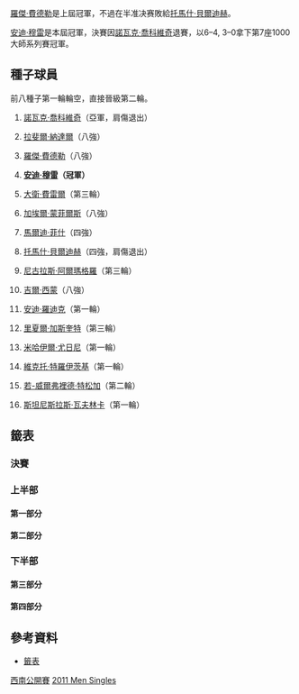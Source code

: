 {{noteTA|G1=Tennis
|1=zh-hans:圈;zh-hant:輪
|2=zh-hans:半区;zh-hant:半部;
|3=zh-hans:半决赛;zh-hk:準決賽;zh-tw:四強;
|4=zh-hans:半準决赛;zh-hk:半準決賽;zh-tw:八強;
}}

{{TennisEvents|2011|辛辛那提大師賽|
| defchamp = {{flagicon|SUI}} [[羅傑·費德勒|羅傑·費德勒]]
| champ = {{flagicon|GBR}} [[安迪·穆雷|安迪·穆雷]]
| runner = {{flagicon|SRB}} [[諾瓦克·喬科維奇|諾瓦克·喬科維奇]]
| score = 6–4、3–0 ret
}}

{{Main|2011年辛辛那提大師賽}}

[[羅傑·費德勒|羅傑·費德勒]]是上屆冠軍，不過在半准决赛敗給[[托馬什·貝爾迪赫|托馬什·貝爾迪赫]]。

[[安迪·穆雷|安迪·穆雷]]是本屆冠軍，決賽因[[諾瓦克·喬科維奇|諾瓦克·喬科維奇]]退賽，以6–4, 3–0拿下第7座1000大師系列賽冠軍。

== 種子球員 ==
前八種子第一輪輪空，直接晉級第二輪。
{{col-begin}}
{{col-2}}
#{{flagicon|SRB}} [[諾瓦克·喬科維奇|諾瓦克·喬科維奇]]（亞軍，肩傷退出）
#{{flagicon|ESP}} [[拉斐爾·納達爾|拉斐爾·納達爾]]（八強）
#{{flagicon|SUI}} [[羅傑·費德勒|羅傑·費德勒]]（八強）
#{{flagicon|GBR}} '''[[安迪·穆雷|安迪·穆雷]]（冠軍）'''
#{{flagicon|ESP}} [[大衛·費雷爾|大衛·費雷爾]]（第三輪）
#{{flagicon|FRA}} [[加埃爾·蒙菲爾斯|加埃爾·蒙菲爾斯]]（八強）
#{{flagicon|USA}} [[馬爾迪·菲什|馬爾迪·菲什]]（四強）
#{{flagicon|CZE}} [[托馬什·貝爾迪赫|托馬什·貝爾迪赫]]（四強，肩傷退出）
{{col-2}}
<ol start="9">
<li>{{flagicon|ESP}} [[尼古拉斯·阿爾瑪格羅|尼古拉斯·阿爾瑪格羅]]（第三輪）
<li>{{flagicon|FRA}} [[吉爾·西蒙|吉爾·西蒙]]（八強）
<li>{{flagicon|USA}} [[安迪·羅迪克|安迪·羅迪克]]（第一輪）
<li>{{flagicon|FRA}} [[里夏爾·加斯奎特|里夏爾·加斯奎特]]（第三輪）
<li>{{flagicon|RUS}} [[米哈伊爾·尤日尼|米哈伊爾·尤日尼]]（第一輪）
<li>{{flagicon|SRB}} [[維克托·特羅伊茨基|維克托·特羅伊茨基]]（第一輪）
<li>{{flagicon|FRA}} [[若-威爾弗裡德·特松加|若-威爾弗裡德·特松加]]（第二輪）
<li>{{flagicon|SUI}} [[斯坦尼斯拉斯·瓦夫林卡|斯坦尼斯拉斯·瓦夫林卡]]（第一輪）
</ol>
{{col-end}}

==籤表==
{{Draw key}}

=== 決賽 ===
{{8TeamBracket-Tennis3
| RD1=八強
| RD2=四強
| RD3=決賽
| team-width=175

| RD1-seed1=1
| RD1-team1={{flagicon|SRB}} '''[[諾瓦克·喬科維奇|諾瓦克·喬科維奇]]
| RD1-score1-1=3
| RD1-score1-2='''6'''
| RD1-score1-3='''6
| RD1-seed2=6
| RD1-team2={{flagicon|FRA}} [[加埃爾·蒙菲爾斯|加埃爾·蒙菲爾斯]]
| RD1-score2-1='''6
| RD1-score2-2=4
| RD1-score2-3=3

| RD1-seed3=3
| RD1-team3={{flagicon|SUI}} [[羅傑·費德勒|羅傑·費德勒]]
| RD1-score3-1=2
| RD1-score3-2=6<sup>3</sup>
| RD1-score3-3=
| RD1-seed4=8
| RD1-team4='''{{flagicon|CZE}} [[托馬什·貝爾迪赫|托馬什·貝爾迪赫]]
| RD1-score4-1='''6
| RD1-score4-2='''7<sup>7</sup>
| RD1-score4-3=

| RD1-seed5=10
| RD1-team5={{flagicon|FRA}} [[吉爾·西蒙|吉爾·西蒙]]
| RD1-score5-1=3
| RD1-score5-2=3
| RD1-score5-3=
| RD1-seed6=4
| RD1-team6={{flagicon|GBR}} '''[[安迪·穆雷|安迪·穆雷]]
| RD1-score6-1='''6
| RD1-score6-2='''6
| RD1-score6-3=

| RD1-seed7=7
| RD1-team7={{flagicon|USA}} '''[[馬爾迪·菲什|馬爾迪·菲什]]
| RD1-score7-1='''6
| RD1-score7-2='''6
| RD1-score7-3=
| RD1-seed8=2
| RD1-team8={{flagicon|ESP}} [[拉斐爾·納達爾|拉斐爾·納達爾]]
| RD1-score8-1=3
| RD1-score8-2=4
| RD1-score8-3=

| RD2-seed1=1
| RD2-team1={{flagicon|SRB}} '''[[諾瓦克·喬科維奇|諾瓦克·喬科維奇]]
| RD2-score1-1='''7
| RD2-score1-2=
| RD2-score1-3=
| RD2-seed2=8
| RD2-team2={{flagicon|CZE}} [[托馬什·貝爾迪赫|托馬什·貝爾迪赫]]
| RD2-score2-1=5
| RD2-score2-2=r
| RD2-score2-3=

| RD2-seed3=4
| RD2-team3={{flagicon|GBR}} '''[[安迪·穆雷|安迪·穆雷]]
| RD2-score3-1='''6
| RD2-score3-2='''7<sup>10</sup>
| RD2-score3-3=
| RD2-seed4=7
| RD2-team4={{flagicon|USA}} [[馬爾迪·菲什|馬爾迪·菲什]]
| RD2-score4-1=3
| RD2-score4-2=6<sup>8</sup>
| RD2-score4-3=

| RD3-seed1=1
| RD3-team1={{flagicon|SRB}} [[諾瓦克·喬科維奇|諾瓦克·喬科維奇]]
| RD3-score1-1=4
| RD3-score1-2=0
| RD3-score1-3=r
| RD3-seed2=4
| RD3-team2={{flagicon|GBR}} '''[[安迪·穆雷|安迪·穆雷]]
| RD3-score2-1='''6
| RD3-score2-2=3
| RD3-score2-3=
}}

=== 上半部 ===
==== 第一部分 ====
{{16TeamBracket-Compact-Tennis3-Byes
| RD1=第一輪
| RD2=第二輪
| RD3=第三輪
| RD4=八強

| RD1-seed03=WC
| RD1-team03='''{{flagicon|USA}} [[Ryan_Harrison_(tennis)|R Harrison]]
| RD1-score03-1='''6
| RD1-score03-2='''6
| RD1-score03-3= 
| RD1-seed04= 
| RD1-team04={{flagicon|ARG}} [[Juan_Ignacio_Chela|JI Chela]]
| RD1-score04-1=3
| RD1-score04-2=3
| RD1-score04-3= 

| RD1-seed05=Q
| RD1-team05='''{{flagicon|CZE}} [[Radek_Štěpánek|R Štěpánek]]
| RD1-score05-1='''7
| RD1-score05-2=5
| RD1-score05-3='''7<sup>7</sup>
| RD1-seed06= 
| RD1-team06={{flagicon|USA}} [[John_Isner|J Isner]] 
| RD1-score06-1=5
| RD1-score06-2='''7
| RD1-score06-3=6<sup>4</sup>

| RD1-seed07= 
| RD1-team07='''{{flagicon|KAZ}} [[Andrey_Golubev|A Golubev]]
| RD1-score07-1=3
| RD1-score07-2='''6
| RD1-score07-3='''6
| RD1-seed08=16
| RD1-team08={{flagicon|SUI}} [[斯坦尼斯拉斯·瓦夫林卡|瓦夫林卡]]
| RD1-score08-1='''6
| RD1-score08-2=4
| RD1-score08-3=1

| RD1-seed09=11
| RD1-team09={{flagicon|USA}} [[安迪·羅迪克|羅迪克]]
| RD1-score09-1='''7<sup>7</sup>
| RD1-score09-2=5
| RD1-score09-3=1
| RD1-seed10= 
| RD1-team10='''{{flagicon|GER}} [[菲利普·科爾施賴伯|菲利普·科爾施賴伯]] 
| RD1-score10-1=6<sup>5</sup>
| RD1-score10-2='''7
| RD1-score10-3='''6

| RD1-seed11=PR
| RD1-team11={{flagicon|ESP}} [[Juan_Carlos_Ferrero|JC Ferrero]]
| RD1-score11-1='''6
| RD1-score11-2=3
| RD1-score11-3=4
| RD1-seed12= 
| RD1-team12='''{{flagicon|ESP}} [[Feliciano_López|F López]]
| RD1-score12-1=4
| RD1-score12-2='''6
| RD1-score12-3='''6

| RD1-seed13= 
| RD1-team13='''{{flagicon|CRO}} [[Ivan_Dodig|I Dodig]]
| RD1-score13-1='''6
| RD1-score13-2='''7<sup>7</sup>
| RD1-score13-3= 
| RD1-seed14=Q
| RD1-team14={{flagicon|LAT}} [[Ernests_Gulbis|E Gulbis]]
| RD1-score14-1=3
| RD1-score14-2=6<sup>3</sup>
| RD1-score14-3= 

| RD2-seed01=1
| RD2-team01={{flagicon|SRB}} '''[[諾瓦克·喬科維奇|喬科維奇]]
| RD2-score01-1='''6
| RD2-score01-2='''6
| RD2-score01-3= 
| RD2-seed02=WC
| RD2-team02={{flagicon|USA}} [[Ryan_Harrison_(tennis)|R Harrison]]
| RD2-score02-1=2
| RD2-score02-2=3
| RD2-score02-3= 

| RD2-seed03=Q
| RD2-team03='''{{flagicon|CZE}} [[Radek_Štěpánek|R Štěpánek]]
| RD2-score03-1='''6
| RD2-score03-2='''7<sup>7</sup>
| RD2-score03-3= 
| RD2-seed04= 
| RD2-team04={{flagicon|KAZ}} [[Andrey_Golubev|A Golubev]]
| RD2-score04-1=3
| RD2-score04-2=6<sup>2</sup>
| RD2-score04-3= 

| RD2-seed05= 
| RD2-team05='''{{flagicon|GER}} [[菲利普·科爾施賴伯|菲利普·科爾施賴伯]] 
| RD2-score05-1='''6
| RD2-score05-2='''6
| RD2-score05-3= 
| RD2-seed06= 
| RD2-team06={{flagicon|ESP}} [[Feliciano_López|F López]]
| RD2-score06-1=1
| RD2-score06-2=4
| RD2-score06-3= 

| RD2-seed07= 
| RD2-team07={{flagicon|CRO}} [[Ivan_Dodig|I Dodig]]
| RD2-score07-1='''6
| RD2-score07-2=3
| RD2-score07-3=0<sup>r</sup>
| RD2-seed08=6
| RD2-team08='''{{flagicon|FRA}} [[加埃爾·蒙菲爾斯|蒙菲爾斯]]
| RD2-score08-1=4
| RD2-score08-2='''6
| RD2-score08-3=4

| RD3-seed01=1
| RD3-team01={{flagicon|SRB}} '''[[諾瓦克·喬科維奇|喬科維奇]]
| RD3-score01-1='''6
| RD3-score01-2='''6
| RD3-score01-3= 
| RD3-seed02=Q
| RD3-team02={{flagicon|CZE}} [[Radek_Štěpánek|R Štěpánek]]
| RD3-score02-1=3
| RD3-score02-2=3
| RD3-score02-3= 

| RD3-seed03= 
| RD3-team03={{flagicon|GER}} [[菲利普·科爾施賴伯|菲利普·科爾施賴伯]] 
| RD3-score03-1=2
| RD3-score03-2=2
| RD3-score03-3= 
| RD3-seed04=6
| RD3-team04='''{{flagicon|FRA}} [[加埃爾·蒙菲爾斯|蒙菲爾斯]]
| RD3-score04-1='''6
| RD3-score04-2='''6
| RD3-score04-3= 

| RD4-seed01=1
| RD4-team01={{flagicon|SRB}} '''[[諾瓦克·喬科維奇|喬科維奇]]
| RD4-score01-1=3
| RD4-score01-2='''6
| RD4-score01-3='''6
| RD4-seed02=6
| RD4-team02={{flagicon|FRA}} [[加埃爾·蒙菲爾斯|蒙菲爾斯]]
| RD4-score02-1='''6
| RD4-score02-2=4
| RD4-score02-3=3
}}

==== 第二部分 ====
{{16TeamBracket-Compact-Tennis3-Byes
| RD1=第一輪
| RD2=第二輪
| RD3=第三輪
| RD4=八強

| RD1-seed03= 
| RD1-team03='''{{flagicon|ARG}} [[Juan_Martín_del_Potro|JM del Potro]] 
| RD1-score03-1=4
| RD1-score03-2= 
| RD1-score03-3= 
| RD1-seed04= 
| RD1-team04={{flagicon|ITA}} [[Andreas_Seppi|A Seppi]]
| RD1-score04-1=1
| RD1-score04-2=r
| RD1-score04-3= 

| RD1-seed05= 
| RD1-team05={{flagicon|CYP}} [[Marcos_Baghdatis|M Baghdatis]]
| RD1-score05-1='''6
| RD1-score05-2=3
| RD1-score05-3=2
| RD1-seed06=WC
| RD1-team06='''{{flagicon|USA}} [[James_Blake|J Blake]] 
| RD1-score06-1=3
| RD1-score06-2='''6
| RD1-score06-3='''6

| RD1-seed07= 
| RD1-team07='''{{flagicon|ITA}} [[Fabio_Fognini|F Fognini]] 
| RD1-score07-1='''6
| RD1-score07-2='''6
| RD1-score07-3= 
| RD1-seed08=14
| RD1-team08={{flagicon|SRB}} [[維克托·特羅伊茨基|特羅伊茨基]]
| RD1-score08-1=4
| RD1-score08-2=1
| RD1-score08-3= 

| RD1-seed09=9
| RD1-team09='''{{flagicon|ESP}} [[尼古拉斯·阿爾瑪格羅|阿爾瑪格羅]]
| RD1-score09-1='''7<sup>7</sup>
| RD1-score09-2='''6
| RD1-score09-3= 
| RD1-seed10= 
| RD1-team10={{flagicon|ESP}} [[Albert_Montañés|A Montañés]]
| RD1-score10-1=6<sup>5</sup>
| RD1-score10-2=4
| RD1-score10-3= 

| RD1-seed11=PR
| RD1-team11='''{{flagicon|CRO}} [[Ivo_Karlović|I Karlović]]
| RD1-score11-1='''6
| RD1-score11-2='''6
| RD1-score11-3= 
| RD1-seed12= 
| RD1-team12={{flagicon|GER}} [[Florian_Mayer|F Mayer]]
| RD1-score12-1=1
| RD1-score12-2=3
| RD1-score12-3= 

| RD1-seed13=PR
| RD1-team13={{flagicon|GER}} [[Tommy_Haas|T Haas]]
| RD1-score13-1='''7<sup>7</sup>
| RD1-score13-2=4
| RD1-score13-3=3
| RD1-seed14= 
| RD1-team14='''{{flagicon|ARG}} [[Juan_Mónaco|J Mónaco]]
| RD1-score14-1=6<sup>5</sup>
| RD1-score14-2='''6
| RD1-score14-3='''6

| RD2-seed01=3
| RD2-team01={{flagicon|SUI}} '''[[羅傑·費德勒|費德勒]]
| RD2-score01-1='''6
| RD2-score01-2='''7
| RD2-score01-3= 
| RD2-seed02= 
| RD2-team02={{flagicon|ARG}} [[Juan_Martín_del_Potro|JM del Potro]]
| RD2-score02-1=3
| RD2-score02-2=5
| RD2-score02-3= 

| RD2-seed03=WC
| RD2-team03='''{{flagicon|USA}} [[James_Blake|J Blake]]
| RD2-score03-1='''6
| RD2-score03-2='''6
| RD2-score03-3= 
| RD2-seed04= 
| RD2-team04={{flagicon|ITA}} [[Fabio_Fognini|F Fognini]]
| RD2-score04-1=4
| RD2-score04-2=2
| RD2-score04-3= 

| RD2-seed05=9
| RD2-team05='''{{flagicon|ESP}} [[尼古拉斯·阿爾瑪格羅|阿爾瑪格羅]]
| RD2-score05-1='''6
| RD2-score05-2=5
| RD2-score05-3='''7<sup>7</sup>
| RD2-seed06=PR
| RD2-team06={{flagicon|CRO}} [[Ivo_Karlović|I Karlović]]
| RD2-score06-1=3
| RD2-score06-2='''7
| RD2-score06-3=6<sup>2</sup>

| RD2-seed07= 
| RD2-team07={{flagicon|ARG}} [[Juan_Mónaco|J Mónaco]]
| RD2-score07-1=6<sup>2</sup>
| RD2-score07-2=0
| RD2-score07-3= 
| RD2-seed08=8
| RD2-team08={{flagicon|CZE}} '''[[托馬什·貝爾迪赫|貝爾迪赫]]
| RD2-score08-1='''7<sup>7</sup>
| RD2-score08-2='''6
| RD2-score08-3= 

| RD3-seed01=3
| RD3-team01={{flagicon|SUI}} '''[[羅傑·費德勒|費德勒]]
| RD3-score01-1='''6
| RD3-score01-2='''6
| RD3-score01-3= 
| RD3-seed02=WC
| RD3-team02={{flagicon|USA}} [[James_Blake|J Blake]]
| RD3-score02-1=4
| RD3-score02-2=1
| RD3-score02-3= 

| RD3-seed03=9
| RD3-team03={{flagicon|ESP}} [[尼古拉斯·阿爾瑪格羅|阿爾瑪格羅]]
| RD3-score03-1=2
| RD3-score03-2=2
| RD3-score03-3= 
| RD3-seed04=8
| RD3-team04='''{{flagicon|CZE}} [[托馬什·貝爾迪赫|貝爾迪赫]]
| RD3-score04-1='''6
| RD3-score04-2='''6
| RD3-score04-3= 

| RD4-seed01=3
| RD4-team01={{flagicon|SUI}} [[羅傑·費德勒|費德勒]]
| RD4-score01-1=2
| RD4-score01-2=6<sup>3</sup>
| RD4-score01-3= 
| RD4-seed02=8
| RD4-team02='''{{flagicon|CZE}} [[托馬什·貝爾迪赫|貝爾迪赫]]
| RD4-score02-1='''6
| RD4-score02-2='''7<sup>7</sup>
| RD4-score02-3= 
}}

===下半部===
==== 第三部分 ====
{{16TeamBracket-Compact-Tennis3-Byes
| RD1=第一輪
| RD2=第二輪
| RD3=第三輪
| RD4=八強

| RD1-seed03=Q
| RD1-team03={{flagicon|TUR}} [[Marsel_İlhan|M İlhan]]
| RD1-score03-1=3
| RD1-score03-2=5
| RD1-score03-3= 
| RD1-seed04=WC
| RD1-team04='''{{flagicon|BUL}} [[Grigor_Dimitrov|G Dimitrov]]
| RD1-score04-1='''6
| RD1-score04-2='''7
| RD1-score04-3= 

| RD1-seed05= 
| RD1-team05={{flagicon|SRB}} '''[[Janko_Tipsarević|J Tipsarević]]
| RD1-score05-1='''6
| RD1-score05-2=3
| RD1-score05-3='''7<sup>7</sup>
| RD1-seed06=Q
| RD1-team06={{flagicon|FRA}} [[Édouard_Roger-Vasselin|É Roger-Vasselin]]
| RD1-score06-1=0
| RD1-score06-2='''6
| RD1-score06-3=6<sup>5</sup>

| RD1-seed07= 
| RD1-team07={{flagicon|AUT}} [[Jürgen_Melzer|J Melzer]]
| RD1-score07-1='''7<sup>7</sup>
| RD1-score07-2=3
| RD1-score07-3=5
| RD1-seed08=10
| RD1-team08='''{{flagicon|FRA}} [[吉爾·西蒙|西蒙]]
| RD1-score08-1=6<sup>3</sup>
| RD1-score08-2='''6
| RD1-score08-3='''7

| RD1-seed09=15
| RD1-team09='''{{flagicon|FRA}} [[若-威爾弗裡德·特松加|特松加]]
| RD1-score09-1='''6
| RD1-score09-2='''6
| RD1-score09-3= 
| RD1-seed10= 
| RD1-team10={{flagicon|CRO}} [[Marin_Čilić|M Čilić]]
| RD1-score10-1=3
| RD1-score10-2=4
| RD1-score10-3= 

| RD1-seed11=Q
| RD1-team11='''{{flagicon|USA}} [[Alex_Bogomolov,_Jr.|A Bogomolov Jr.]]
| RD1-score11-1='''6
| RD1-score11-2='''6
| RD1-score11-3= 
| RD1-seed12=WC
| RD1-team12={{flagicon|USA}} [[Robby_Ginepri|R Ginepri]]
| RD1-score12-1=4
| RD1-score12-2=3
| RD1-score12-3= 

| RD1-seed13=Q
| RD1-team13={{flagicon|JPN}} [[Kei_Nishikori|K Nishikori]]
| RD1-score13-1=4
| RD1-score13-2=4
| RD1-score13-3= 
| RD1-seed14= 
| RD1-team14={{flagicon|ARG}} '''[[David_Nalbandian|D Nalbandian]] 
| RD1-score14-1='''6
| RD1-score14-2='''6
| RD1-score14-3= 

| RD2-seed01=5
| RD2-team01='''{{flagicon|ESP}} [[大衛·費雷爾|費雷爾]]
| RD2-score01-1=4
| RD2-score01-2='''6
| RD2-score01-3='''7
| RD2-seed02=WC
| RD2-team02={{flagicon|BUL}} [[Grigor_Dimitrov|G Dimitrov]]
| RD2-score02-1='''6
| RD2-score02-2=1
| RD2-score02-3=5

| RD2-seed03= 
| RD2-team03={{flagicon|SRB}} [[Janko_Tipsarević|J Tipsarević]]
| RD2-score03-1='''7<sup>7</sup>
| RD2-score03-2=2
| RD2-score03-3=3
| RD2-seed04=10
| RD2-team04='''{{flagicon|FRA}} [[吉爾·西蒙|西蒙]]
| RD2-score04-1=6<sup>3</sup>
| RD2-score04-2='''6
| RD2-score04-3='''6

| RD2-seed05=15
| RD2-team05={{flagicon|FRA}} [[若-威爾弗裡德·特松加|特松加]]
| RD2-score05-1=3
| RD2-score05-2=4
| RD2-score05-3= 
| RD2-seed06=Q
| RD2-team06={{flagicon|USA}} '''[[Alex_Bogomolov,_Jr.|A Bogomolov Jr.]]'''
| RD2-score06-1='''6
| RD2-score06-2='''6
| RD2-score06-3= 

| RD2-seed07= 
| RD2-team07={{flagicon|ARG}} [[David_Nalbandian|D Nalbandian]]
| RD2-score07-1=4
| RD2-score07-2=1
| RD2-score07-3= 
| RD2-seed08=4
| RD2-team08='''{{flagicon|GBR}} [[安迪·穆雷|穆雷]]
| RD2-score08-1='''6
| RD2-score08-2='''6
| RD2-score08-3= 

| RD3-seed01=5
| RD3-team01={{flagicon|ESP}} [[大衛·費雷爾|費雷爾]]
| RD3-score01-1=4
| RD3-score01-2='''7<sup>7</sup>
| RD3-score01-3=4
| RD3-seed02=10
| RD3-team02='''{{flagicon|FRA}} [[吉爾·西蒙|西蒙]]
| RD3-score02-1='''6
| RD3-score02-2=6<sup>3</sup>
| RD3-score02-3='''6

| RD3-seed03=Q
| RD3-team03={{flagicon|USA}} [[Alex_Bogomolov,_Jr.|A Bogomolov Jr.]]
| RD3-score03-1=2
| RD3-score03-2=5
| RD3-score03-3= 
| RD3-seed04=4
| RD3-team04={{flagicon|GBR}} '''[[安迪·穆雷|穆雷]]'''
| RD3-score04-1='''6
| RD3-score04-2='''7
| RD3-score04-3= 

| RD4-seed01=10
| RD4-team01={{flagicon|FRA}} [[吉爾·西蒙|西蒙]]
| RD4-score01-1=3
| RD4-score01-2=3
| RD4-score01-3= 
| RD4-seed02=4
| RD4-team02={{flagicon|GBR}} '''[[安迪·穆雷|穆雷]]'''
| RD4-score02-1='''6
| RD4-score02-2='''6'''
| RD4-score02-3= 
}}

==== 第四部分 ====
{{16TeamBracket-Compact-Tennis3-Byes
| RD1=第一輪
| RD2=第二輪
| RD3=第三輪
| RD4=八強

| RD1-seed03= 
| RD1-team03='''{{flagicon|RUS}} [[Nikolay_Davydenko|N Davydenko]] 
| RD1-score03-1='''6
| RD1-score03-2='''7<sup>7</sup>
| RD1-score03-3= 
| RD1-seed04= 
| RD1-team04={{flagicon|UKR}} [[Sergiy_Stakhovsky|S Stakhovsky]]
| RD1-score04-1=2
| RD1-score04-2=6<sup>5</sup>
| RD1-score04-3= 

| RD1-seed05= 
| RD1-team05={{flagicon|BEL}} [[Xavier_Malisse|X Malisse]]
| RD1-score05-1=3
| RD1-score05-2=6<sup>6</sup>
| RD1-score05-3= 
| RD1-seed06= 
| RD1-team06='''{{flagicon|RSA}} [[Kevin_Anderson_(tennis)|K Anderson]]
| RD1-score06-1='''6
| RD1-score06-2='''7<sup>8</sup>
| RD1-score06-3= 

| RD1-seed07= 
| RD1-team07={{flagicon|UKR}} [[Alexandr_Dolgopolov|A Dolgopolov]]
| RD1-score07-1=1
| RD1-score07-2=6<sup>4</sup>
| RD1-score07-3= 
| RD1-seed08=12
| RD1-team08='''{{flagicon|FRA}} [[里夏爾·加斯奎特|加斯奎特]]
| RD1-score08-1='''6
| RD1-score08-2='''7<sup>7</sup>
| RD1-score08-3= 

| RD1-seed09=13
| RD1-team09={{flagicon|RUS}} [[米哈伊爾·尤日尼|尤日尼]] 
| RD1-score09-1=5
| RD1-score09-2='''6
| RD1-score09-3=6<sup>4</sup>
| RD1-seed10= 
| RD1-team10={{flagicon|FRA}} '''[[Michaël_Llodra|M Llodra]]
| RD1-score10-1='''7
| RD1-score10-2=3
| RD1-score10-3='''7<sup>7</sup>

| RD1-seed11= 
| RD1-team11={{flagicon|BRA}} [[Thomaz_Bellucci|T Bellucci]] 
| RD1-score11-1=3
| RD1-score11-2=6<sup>4</sup>
| RD1-score11-3= 
| RD1-seed12= 
| RD1-team12='''{{flagicon|ESP}} [[費爾南多·貝爾達斯科|貝爾達斯科]]
| RD1-score12-1='''6
| RD1-score12-2='''7<sup>7</sup>
| RD1-score12-3= 

| RD1-seed13= 
| RD1-team13={{flagicon|ESP}} [[Guillermo_García-López|G García-López]]
| RD1-score13-1=3
| RD1-score13-2=0<sup>r</sup>
| RD1-score13-3= 
| RD1-seed14=Q
| RD1-team14='''{{flagicon|FRA}} [[Julien_Benneteau|J Benneteau]]
| RD1-score14-1='''6
| RD1-score14-2=1
| RD1-score14-3= 

| RD2-seed01=7
| RD2-team01='''{{flagicon|USA}} [[馬爾迪·菲什|菲什]]
| RD2-score01-1='''6
| RD2-score01-2='''6
| RD2-score01-3= 
| RD2-seed02= 
| RD2-team02={{flagicon|RUS}} [[Nikolay_Davydenko|N Davydenko]]
| RD2-score02-1=0
| RD2-score02-2=2
| RD2-score02-3= 

| RD2-seed03= 
| RD2-team03={{flagicon|RSA}} [[Kevin_Anderson_(tennis)|K Anderson]]
| RD2-score03-1=6<sup>4</sup>
| RD2-score03-2=4
| RD2-score03-3= 
| RD2-seed04=12
| RD2-team04={{flagicon|FRA}} '''[[里夏爾·加斯奎特|加斯奎特]]'''
| RD2-score04-1='''7<sup>7</sup>
| RD2-score04-2='''6
| RD2-score04-3= 

| RD2-seed05=
| RD2-team05={{flagicon|FRA}} [[Michaël_Llodra|M Llodra]]
| RD2-score05-1=4
| RD2-score05-2=4
| RD2-score05-3= 
| RD2-seed06= 
| RD2-team06='''{{flagicon|ESP}} [[費爾南多·貝爾達斯科|貝爾達斯科]]
| RD2-score06-1='''6
| RD2-score06-2='''6
| RD2-score06-3= 

| RD2-seed07=Q
| RD2-team07={{flagicon|FRA}} [[Julien_Benneteau|J Benneteau]]
| RD2-score07-1=4
| RD2-score07-2=5
| RD2-score07-3= 
| RD2-seed08=2
| RD2-team08='''{{flagicon|ESP}} [[拉斐爾·納達爾|納達爾]]
| RD2-score08-1='''6
| RD2-score08-2='''7
| RD2-score08-3= 

| RD3-seed01=7
| RD3-team01='''{{flagicon|USA}} [[馬爾迪·菲什|菲什]]
| RD3-score01-1='''7
| RD3-score01-2='''7
| RD3-score01-3= 
| RD3-seed02=12
| RD3-team02={{flagicon|FRA}} [[里夏爾·加斯奎特|加斯奎特]]
| RD3-score02-1=5
| RD3-score02-2=5
| RD3-score02-3= 

| RD3-seed03= 
| RD3-team03={{flagicon|ESP}} [[費爾南多·貝爾達斯科|貝爾達斯科]]
| RD3-score03-1=6<sup>5</sup>
| RD3-score03-2='''7<sup>7</sup>
| RD3-score03-3=6<sup>9</sup>
| RD3-seed04=2
| RD3-team04='''{{flagicon|ESP}} [[拉斐爾·納達爾|納達爾]]
| RD3-score04-1='''7<sup>7</sup>
| RD3-score04-2=6<sup>4</sup>
| RD3-score04-3='''7<sup>11</sup>

| RD4-seed01=7
| RD4-team01='''{{flagicon|USA}} [[馬爾迪·菲什|菲什]]
| RD4-score01-1='''6
| RD4-score01-2='''6
| RD4-score01-3= 
| RD4-seed02=2
| RD4-team02={{flagicon|ESP}} [[拉斐爾·納達爾|納達爾]]
| RD4-score02-1=3
| RD4-score02-2=4
| RD4-score02-3= 
}}

==參考資料==
*[http://www.atpworldtour.com/posting/2011/422/mds.pdf 籤表]{{Wayback|url=http://www.atpworldtour.com/posting/2011/422/mds.pdf |date=20150924165429 }}

[[Category:2011年ATP世界巡迴賽|西南公開賽]]
[[Category:辛辛那提大師賽|2011 Men Singles]]